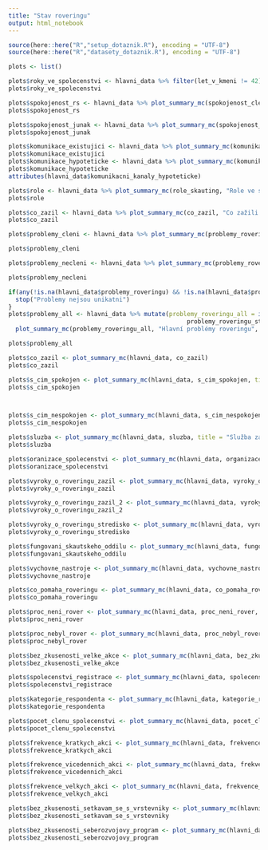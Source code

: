 ```yaml
---
title: "Stav roveringu"
output: html_notebook
---
```


```r
source(here::here("R","setup_dotaznik.R"), encoding = "UTF-8")
source(here::here("R","datasety_dotaznik.R"), encoding = "UTF-8")

```


```r
plots <- list() 
```

```r
plots$roky_ve_spolecenstvi <- hlavni_data %>% filter(let_v_kmeni != 42) %>% ggplot(aes( x = let_v_kmeni)) + geom_histogram(binwidth = 1) + ggtitle("Počet let ve společenství") + scale_x_continuous("Let ve společenství") + scale_y_continuous("Počet")
plots$roky_ve_spolecenstvi

```

```r
plots$spokojenost_rs <- hlavni_data %>% plot_summary_mc(spokojenost_clenstvim_v_rs, "Spokojenost s členstvím ve společenství")
plots$spokojenost_rs
```

```r
plots$spokojenost_junak <- hlavni_data %>% plot_summary_mc(spokojenost_s_fungovanim_v_junaku, "Spokojenost s fungováním v Junáku")
plots$spokojenost_junak
```

```r
plots$komunikace_existujici <- hlavni_data %>% plot_summary_mc(komunikacni_kanaly_existujici, "Kde bys nejraději sledoval informace o roveringu")
plots$komunikace_existujici
plots$komunikace_hypoteticke <- hlavni_data %>% plot_summary_mc(komunikacni_kanaly_hypoteticke, "Kde bys nejraději sledoval informace o roveringu")
plots$komunikace_hypoteticke
attributes(hlavni_data$komunikacni_kanaly_hypoteticke)
```



```r
plots$role <- hlavni_data %>% plot_summary_mc(role_skauting, "Role ve skautingu")
plots$role
```


```r
plots$co_zazil <- hlavni_data %>% plot_summary_mc(co_zazil, "Co zažili ve skautingu")
plots$co_zazil
```

```r

plots$problemy_cleni <- hlavni_data %>% plot_summary_mc(problemy_roveringu, "Hlavní problémy roveringu - jen členi společenství", title_hjust = 1)

plots$problemy_cleni

```

```r
plots$problemy_necleni <- hlavni_data %>% plot_summary_mc(problemy_roveringu_stredisko, "Hlavní problémy roveringu - jen bez společenství", title_hjust = 1)

plots$problemy_necleni
```


```r
if(any(!is.na(hlavni_data$problemy_roveringu) && !is.na(hlavni_data$problemy_roveringu_stredisko))) {
  stop("Problemy nejsou unikatni")
}
plots$problemy_all <- hlavni_data %>% mutate(problemy_roveringu_all = if_else(!is.na(problemy_roveringu), problemy_roveringu, 
                                                  problemy_roveringu_stredisko)) %>%
  plot_summary_mc(problemy_roveringu_all, "Hlavní problémy roveringu", title_hjust = 1.5)

plots$problemy_all
```


```r
plots$co_zazil <- plot_summary_mc(hlavni_data, co_zazil)
plots$co_zazil
```

```r
plots$s_cim_spokojen <- plot_summary_mc(hlavni_data, s_cim_spokojen, title = "S čím jsi ve společenství spokojen")
plots$s_cim_spokojen



plots$s_cim_nespokojen <- plot_summary_mc(hlavni_data, s_cim_nespokojen, title = "S čím jsi ve společenství NEspokojen") 
plots$s_cim_nespokojen

```

```r
plots$sluzba <- plot_summary_mc(hlavni_data, sluzba, title = "Služba za poslední měsíc") 
plots$sluzba
```


```r
plots$oranizace_spolecenstvi <- plot_summary_mc(hlavni_data, organizace_spolecenstvi, title = "Organizace kmene")
plots$oranizace_spolecenstvi
```

```r
plots$vyroky_o_roveringu_zazil <- plot_summary_mc(hlavni_data, vyroky_o_roveringu_zazil, "Rovering, který jsem zažil 1") 
plots$vyroky_o_roveringu_zazil

plots$vyroky_o_roveringu_zazil_2 <- plot_summary_mc(hlavni_data, vyroky_o_roveringu_zazil_2, "Rovering, který jsem zažil 2") 
plots$vyroky_o_roveringu_zazil_2
```

```r
plots$vyroky_o_roveringu_stredisko <- plot_summary_mc(hlavni_data, vyroky_o_roveringu_stredisko)
plots$vyroky_o_roveringu_stredisko
```


```r
plots$fungovani_skautskeho_oddilu <- plot_summary_mc(hlavni_data, fungovani_skautskeho_oddilu, "Moje družina ve skautském věku") 
plots$fungovani_skautskeho_oddilu
```

```r
plots$vychovne_nastroje <- plot_summary_mc(hlavni_data, vychovne_nastroje, "Používáme tyto výchovné nástroje")
plots$vychovne_nastroje
```

```r
plots$co_pomaha_roveringu <- plot_summary_mc(hlavni_data, co_pomaha_roveringu)
plots$co_pomaha_roveringu

```

```r
plots$proc_neni_rover <- plot_summary_mc(hlavni_data, proc_neni_rover, "Proč jsem už nejsem v roverském společenství")
plots$proc_neni_rover

```

```r
plots$proc_nebyl_rover <- plot_summary_mc(hlavni_data, proc_nebyl_rover)
plots$proc_nebyl_rover

```

```r
plots$bez_zkusenosti_velke_akce <- plot_summary_mc(hlavni_data, bez_zkusenosti_velke_akce, "Účast na akcích (jen bez roverské zkušenosti)")
plots$bez_zkusenosti_velke_akce


```

```r
plots$spolecenstvi_registrace <- plot_summary_mc(hlavni_data, spolecenstvi_registrace)
plots$spolecenstvi_registrace


```

```r
plots$kategorie_respondenta <- plot_summary_mc(hlavni_data, kategorie_respondenta_full, "Roverská zkušenost")
plots$kategorie_respondenta


```




```r
plots$pocet_clenu_spolecenstvi <- plot_summary_mc(hlavni_data, pocet_clenu_spolecenstvi, order_by_podil = FALSE, invert_color_threshold =  0.03)
plots$pocet_clenu_spolecenstvi

```

```r
plots$frekvence_kratkych_akci <- plot_summary_mc(hlavni_data, frekvence_kratkych_akci, "Frekvence kratších akcí", order_by_podil = FALSE)
plots$frekvence_kratkych_akci

```
```r
plots$frekvence_vicedennich_akci <- plot_summary_mc(hlavni_data, frekvence_vicedennich_akci, "Frekvence vícedenních akcí", order_by_podil = FALSE)
plots$frekvence_vicedennich_akci

```
```r
plots$frekvence_velkych_akci <- plot_summary_mc(hlavni_data, frekvence_velkych_akci, "Frekvence velkých akcí", order_by_podil = FALSE)
plots$frekvence_velkych_akci

```
```r
plots$bez_zkusenosti_setkavam_se_s_vrstevniky <- plot_summary_mc(hlavni_data, bez_zkusenosti_setkavam_se_s_vrstevniky, "Setkávání s vrstevníky -  roveři mimo společenství", order_by_podil = FALSE, invert_color_threshold = 0.02)
plots$bez_zkusenosti_setkavam_se_s_vrstevniky

```

```r
plots$bez_zkusenosti_seberozvojovy_program <- plot_summary_mc(hlavni_data, bez_zkusenosti_seberozvojovy_program, "Seberozvojový program \n roveři mimo společenství", order_by_podil = FALSE, invert_color_threshold = 0.02)
plots$bez_zkusenosti_seberozvojovy_program

```

